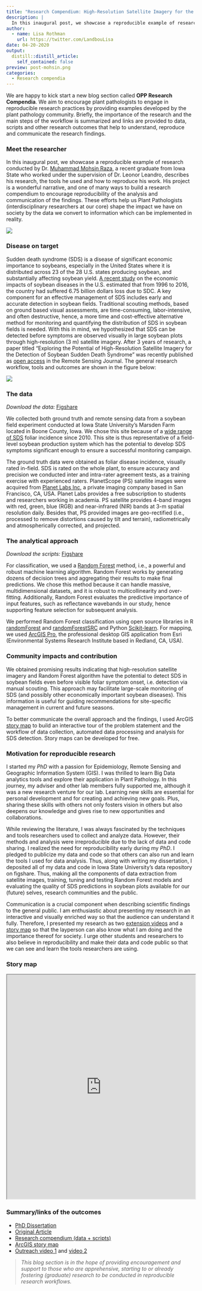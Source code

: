 ```yaml
---
title: "Research Compendium: High-Resolution Satellite Imagery for the Detection of Soybean Sudden Death Syndrome"
description: |
  In this inaugural post, we showcase a reproducible example of research conducted by Dr. Muhammad Mohsin Raza, a recent graduate from Iowa State who worked under the supervision of Dr. Leonor Leandro, describes his research, the tools he used and how to reproduce his work. His project is a wonderful narrative, and one of many ways to build a research compendium to encourage reproducibility of the analysis and communication of the findings. 
author:
  - name: Lisa Rothman
    url: https://twitter.com/LandbouLisa
date: 04-20-2020
output:
  distill::distill_article:
    self_contained: false
preview: post-mohsin.png
categories: 
  - Research compendia
---
```


We are happy to kick start a new blog section called **OPP Research Compendia**. We aim to encourage plant pathologists to engage in reproducible research practices by providing examples developed by the plant pathology community. Briefly, the importance of the research and the main steps of the workflow is summarized and links are provided to data, scripts and other research outcomes that help to understand, reproduce and communicate the research findings.

### <i class="fa fa-user"></i> Meet the researcher

In this inaugural post, we showcase a reproducible example of research conducted by Dr. [Muhammad Mohsin Raza](https://mohsinraza.netlify.app/), a recent graduate from Iowa State who worked under the supervision of Dr. Leonor Leandro, describes his research, the tools he used and how to reproduce his work. His project is a wonderful narrative, and one of many ways to build a research compendium to encourage reproducibility of the analysis and communication of the findings. These efforts help us Plant Pathologists (interdisciplinary researchers at our core) shape the impact we have on society by the data we convert to information which can be implemented in reality.

![](post-raza-photo.png)

### <i class="fa fa-leaf"></i> Disease on target

Sudden death syndrome (SDS) is a disease of significant economic importance to soybeans, especially in the United States where it is distributed across 23 of the 28 U.S. states producing soybean, and substantially affecting soybean yield. [A recent study](https://journals.plos.org/plosone/article?id=10.1371/journal.pone.0231141) on the economic impacts of soybean diseases in the U.S. estimated that from 1996 to 2016, the country had suffered 6.75 billion dollars loss due to SDC. A key component for an effective management of SDS includes early and accurate detection in soybean fields. Traditional scouting methods, based on ground based visual assessments, are time-consuming, labor-intensive, and often destructive, hence, a more time and cost-effective alternative method for monitoring and quantifying the distribution of SDS in soybean fields is needed. With this in mind, we hypothesized that SDS can be detected before symptoms are observed visually in large soybean plots through high-resolution (3 m) satellite imagery. After 3 years of research, a paper titled "Exploring the Potential of High-Resolution Satellite Imagery for the Detection of Soybean Sudden Death Syndrome" was recently published as [open access](https://www.mdpi.com/2072-4292/12/7/1213/htm) in the Remote Sensing Journal. The general research workflow, tools and outcomes are shown in the figure below:

<img src="post-raza-diagram.png"/>

### <i class="fa fa-table"></i> The data

*Download the data:* [Figshare](https://iastate.figshare.com/articles/GIS_data_and_juptyer_Notebook_for_Random_Forest_models_for_soybean_Sudden_Death_Syndrome_SDS_/11356430)

We collected both ground truth and remote sensing data from a soybean field experiment conducted at Iowa State University's Marsden Farm located in Boone County, Iowa. We chose this site because of a [wide range of SDS](https://apsjournals.apsnet.org/doi/10.1094/PDIS-11-16-1660-RE) foliar incidence since 2010. This site is thus representative of a field-level soybean production system which has the potential to develop SDS symptoms significant enough to ensure a successful monitoring campaign.

The ground truth data were obtained as foliar disease incidence, visually rated in-field. SDS is rated on the whole plant, to ensure accuracy and precision we conducted inter and intra-rater agreement tests, as a training exercise with experienced raters. PlanetScope (PS) satellite images were acquired from [Planet Labs Inc](https://www.planet.com/), a private imaging company based in San Francisco, CA, USA. Planet Labs provides a free subscription to students and researchers working in academia. PS satellite provides 4-band images with red, green, blue (RGB) and near-infrared (NIR) bands at 3-m spatial resolution daily. Besides that, PS provided images are geo-rectified (i.e., processed to remove distortions caused by tilt and terrain), radiometrically and atmospherically corrected, and projected.

### <i class="fa fa-code"></i> The analytical approach

*Download the scripts:* [Figshare](https://iastate.figshare.com/articles/GIS_data_and_juptyer_Notebook_for_Random_Forest_models_for_soybean_Sudden_Death_Syndrome_SDS_/11356430)

For classification, we used a [Random Forest](https://towardsdatascience.com/understanding-random-forest-58381e0602d2?gi=27a01517ab14) method, i.e., a powerful and robust machine learning algorithm. Random Forest works by generating dozens of decision trees and aggregating their results to make final predictions. We chose this method because it can handle massive, multidimensional datasets, and it is robust to multicollinearity and over-fitting. Additionally, Random Forest evaluates the predictive importance of input features, such as reflectance wavebands in our study, hence supporting feature selection for subsequent analysis.

We performed Random Forest classification using open source libraries in R [randomForest](https://cran.r-project.org/web/packages/randomForest/randomForest.pdf) and [randomForestSRC](https://cran.r-project.org/web/packages/randomForestSRC/randomForestSRC.pdf) and Python [Scikit-learn](https://scikit-learn.org/stable/). For mapping, we used [ArcGIS Pro](https://pro.arcgis.com/en/pro-app/get-started/get-started.htm), the professional desktop GIS application from Esri (Environmental Systems Research Institute based in Redland, CA, USA).

### <i class="fa fa-bullhorn"></i> Community impacts and contribution

We obtained promising results indicating that high-resolution satellite imagery and Random Forest algorithm have the potential to detect SDS in soybean fields even before visible foliar symptom onset, i.e. detection via manual scouting. This approach may facilitate large-scale monitoring of SDS (and possibly other economically important soybean diseases). This information is useful for guiding recommendations for site-specific management in current and future seasons.

To better communicate the overall approach and the findings, I used ArcGIS [story map](https://storymaps.arcgis.com/stories/4762d4a43fa0400f98d2658e2985eb1f) to build an interactive tour of the problem statement and the workflow of data collection, automated data processing and analysis for SDS detection. Story maps can be developed for free.

### <i class="fa fa-cube"></i> Motivation for reproducible research

I started my *PhD* with a passion for Epidemiology, Remote Sensing and Geographic Information System (GIS). I was thrilled to learn Big Data analytics tools and explore their application in Plant Pathology. In this journey, my adviser and other lab members fully supported me, although it was a new research venture for our lab. Learning new skills are essential for personal development and for creating and achieving new goals. Plus, sharing these skills with others not only fosters vision in others but also deepens our knowledge and gives rise to new opportunities and collaborations.

While reviewing the literature, I was always fascinated by the techniques and tools researchers used to collect and analyze data. However, their methods and analysis were irreproducible due to the lack of data and code sharing. I realized the need for reproducibility early during my *PhD*. I pledged to publicize my data and code so that others can also run and learn the tools I used for data analysis. Thus, along with writing my dissertation, I deposited all of my data and code in Iowa State University's data repository on figshare. Thus, making all the components of data extraction from satellite images, training, tuning and testing Random Forest models and evaluating the quality of SDS predictions in soybean plots available for our (future) selves, research communities and the public.

Communication is a crucial component when describing scientific findings to the general public. I am enthusiastic about presenting my research in an interactive and visually enriched way so that the audience can understand it fully. Therefore, I presented my research as two [extension videos](https://crops.extension.iastate.edu/video/detecting-soybean-sudden-death-syndrome-using-remote-sensing) and a [story map](https://storymaps.arcgis.com/stories/4762d4a43fa0400f98d2658e2985eb1f) so that the layperson can also know what I am doing and the importance thereof for society. I urge other students and researchers to also believe in reproducibility and make their data and code public so that we can see and learn the tools researchers are using.

### Story map

<center>

<iframe width="100%" height="600px" src="https://storymaps.arcgis.com/stories/4762d4a43fa0400f98d2658e2985eb1f?play=true&amp;speed=slow">

</iframe>

</center>

### Summary/links of the outcomes

-   [PhD Dissertation](https://lib.dr.iastate.edu/etd/17770/)\
-   [Original Article](https://www.mdpi.com/2072-4292/12/7/1213/htm)
-   [Research compendium (data + scripts)](https://iastate.figshare.com/articles/GIS_data_and_juptyer_Notebook_for_Random_Forest_models_for_soybean_Sudden_Death_Syndrome_SDS_/11356430)
-   [ArcGIS story map](https://storymaps.arcgis.com/stories/4762d4a43fa0400f98d2658e2985eb1f)
-   [Outreach video 1](https://crops.extension.iastate.edu/video/quantifying-soybean-yield-losses-due-sudden-death-syndrome-sds) and [video 2](https://crops.extension.iastate.edu/video/detecting-soybean-sudden-death-syndrome-using-remote-sensing)

> *This blog section is in the hope of providing encouragement and support to those who are apprehensive, starting to or already fostering (graduate) research to be conducted in reproducible research workflows.*

